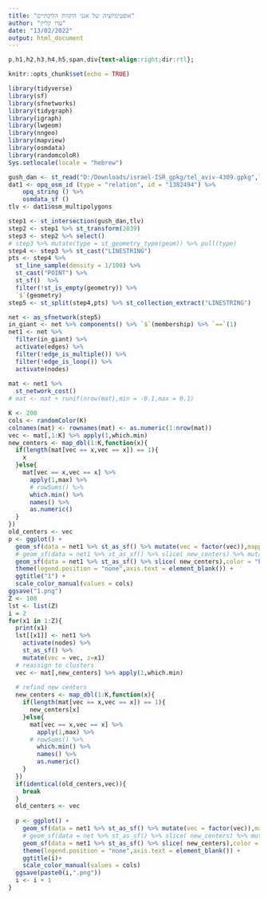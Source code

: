 ```yaml
---
title: "אופטימיזציה של אגני היקוות הליכתיים"
author: "עדו קליין"
date: "13/02/2022"
output: html_document
---
```


```css
p,h1,h2,h3,h4,h5,span,div{text-align:right;dir:rtl};
```


```r
knitr::opts_chunk$set(echo = TRUE)
```


```r
library(tidyverse)
library(sf)
library(sfnetworks)
library(tidygraph)
library(igraph)
library(lwgeom)
library(nngeo)
library(mapview)
library(osmdata)
library(randomcoloR)
Sys.setlocale(locale = "hebrew")
```

```r
gush_dan <- st_read("D:/Downloads/israel-ISR_gpkg/tel_aviv-4309.gpkg",layer = "edges")
dat1 <- opq_osm_id (type = "relation", id = "1382494") %>%
    opq_string () %>%
    osmdata_sf ()
tlv <- dat1$osm_multipolygons 
```

```r
step1 <- st_intersection(gush_dan,tlv)
step2 <- step1 %>% st_transform(2039)
step3 <- step2 %>% select()
# step3 %>% mutate(type = st_geometry_type(geom)) %>% pull(type) 
step4 <- step3 %>% st_cast("LINESTRING")
pts <- step4 %>% 
  st_line_sample(density = 1/100) %>% 
  st_cast("POINT") %>% 
  st_sf()  %>% 
  filter(!st_is_empty(geometry)) %>% 
  `$`(geometry)
step5 <- st_split(step4,pts) %>% st_collection_extract("LINESTRING")
```

```r
net <- as_sfnetwork(step5)
in_giant <- net %>% components() %>% `$`(membership) %>% `==`(1)
net1 <- net %>% 
  filter(in_giant) %>% 
  activate(edges) %>% 
  filter(!edge_is_multiple()) %>% 
  filter(!edge_is_loop()) %>% 
  activate(nodes)
  
mat <- net1 %>% 
  st_network_cost()
# mat <- mat + runif(nrow(mat),min = -0.1,max = 0.1)
```

```r
K <- 200
cols <- randomColor(K)
colnames(mat) <- rownames(mat) <- as.numeric(1:nrow(mat))
vec <- mat[,1:K] %>% apply(1,which.min)
new_centers <- map_dbl(1:K,function(x){
  if(length(mat[vec == x,vec == x]) == 1){
    x
  }else{
    mat[vec == x,vec == x] %>% 
      apply(1,max) %>%
      # rowSums() %>% 
      which.min() %>% 
      names() %>% 
      as.numeric()   
  }
})
old_centers <- vec
p <- ggplot() +
  geom_sf(data = net1 %>% st_as_sf() %>% mutate(vec = factor(vec)),mapping = aes(fill = vec),stroke = 0.3,color = "black",size = 2,shape = 21) +
  # geom_sf(data = net1 %>% st_as_sf() %>% slice( new_centers) %>% mutate(rn = row_number()),mapping = aes(color = factor(rn)),size =3) +
  geom_sf(data = net1 %>% st_as_sf() %>% slice( new_centers),color = "black",size =3) +
  theme(legend.position = "none",axis.text = element_blank()) +
  ggtitle("1") +
  scale_color_manual(values = cols)
ggsave("1.png")
Z <- 100
lst <- list(Z)
i = 2
for(x1 in 1:Z){
  print(x1)
  lst[[x1]] <- net1 %>%
    activate(nodes) %>%
    st_as_sf() %>%
    mutate(vec = vec, z=x1)
  # reassign to clusters
  vec <- mat[,new_centers] %>% apply(1,which.min)
  
  # refind new centers
  new_centers <- map_dbl(1:K,function(x){
    if(length(mat[vec == x,vec == x]) == 1){
      new_centers[x]
    }else{
      mat[vec == x,vec == x] %>% 
        apply(1,max) %>%
      # rowSums() %>% 
        which.min() %>% 
        names() %>% 
        as.numeric()   
    }
  })  
  if(identical(old_centers,vec)){
    break
  }
  old_centers <- vec
  
  p <- ggplot() +
    geom_sf(data = net1 %>% st_as_sf() %>% mutate(vec = factor(vec)),mapping = aes(fill = vec),stroke = 0.3,color = "black",size = 2,shape = 21) +
    # geom_sf(data = net %>% st_as_sf() %>% slice( new_centers) %>% mutate(rn = row_number()),mapping = aes(color = factor(rn)),size =3) +
    geom_sf(data = net1 %>% st_as_sf() %>% slice( new_centers),color = "black",size =3) +
    theme(legend.position = "none",axis.text = element_blank()) +
    ggtitle(i)+
    scale_color_manual(values = cols)
  ggsave(paste0(i,".png"))
  i <- i + 1
}

```

